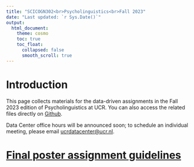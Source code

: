 ```yaml
---
title: "SCICOGN302<br>Psycholinguistics<br>Fall 2023"
date: "Last updated: `r Sys.Date()`"
output: 
  html_document:
    theme: cosmo
    toc: true
    toc_float:
      collapsed: false
      smooth_scroll: true
---
```


# Introduction

This page collects materials for the data-driven assignments in the Fall 2023 edition of Psycholinguistics at UCR.
You can also access the related files directly on [Github](https://github.com/ucrdatacenter/projects).

Data Center office hours will be announced soon; to schedule an individual meeting, please email [ucrdatacenter@ucr.nl](mailto:ucrdatacenter@ucr.nl).

# [Final poster assignment guidelines](SCICOGN302/poster_guidelines)
